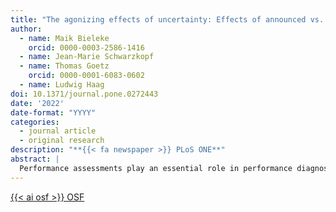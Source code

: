 ```yaml
---
title: "The agonizing effects of uncertainty: Effects of announced vs. unannounced performance assessments on emotions and achievement"
author:
  - name: Maik Bieleke
    orcid: 0000-0003-2586-1416
  - name: Jean-Marie Schwarzkopf
  - name: Thomas Goetz
    orcid: 0000-0001-6083-0602
  - name: Ludwig Haag
doi: 10.1371/journal.pone.0272443
date: '2022'
date-format: "YYYY"
categories:
  - journal article
  - original research
description: "**{{< fa newspaper >}} PLoS ONE**"
abstract: |
  Performance assessments play an essential role in performance diagnostics at schools. In practice, both announced and unannounced assessments are regularly used. However, it is unclear whether assessments are better administered announced or unannounced. From a theoretical perspective, it can be argued that announced assessments, mediated by the greater degree of students’ subjective control that accompanies them, should have a more beneficial effect on emotions, as well as the subsequently resulting performance, than unannounced assessments. To investigate these assumptions, emotion (enjoyment, anxiety) and achievement data (grades) were collected from 414 students in 19 lower- and upper-level tracks at a German secondary school on both announced and unannounced performance assessments. Less anxiety and more enjoyment occurred on the announced assessments. Moreover, enjoyment and anxiety were predictors of performance (i.e., school grades), which was better overall on announced assessments than on unannounced ones. The results of our field study suggest that announced assessments have more beneficial effects on emotions than unannounced assessments.
---
```


<!-- OSF -->
<a 
  target = "_blank" 
  class = "btn btn-dark rounded-pill" 
  href = "https://osf.io/3pmr4/" 
  role = "button">
{{< ai osf >}} OSF
</a>